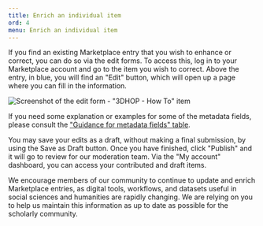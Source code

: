 ```yaml
---
title: Enrich an individual item
ord: 4
menu: Enrich an individual item
---
```


If you find an existing Marketplace entry that you wish to enhance or correct,
you can do so via the edit forms. To access this, log in to your Marketplace
account and go to the item you wish to correct. Above the entry, in blue, you
will find an "Edit" button, which will open up a page where you can fill in the
information.

![Screenshot of the edit form - "3DHOP - How To" item](/assets/images/edit_training.png "Screenshot of the edit form - '3DHOP - How To' item")

If you need some explanation or examples for some of the metadata fields, please
consult the ["Guidance for metadata fields" table](/contribute/metadata-guidelines).

You may save your edits as a draft, without making a final submission, by using
the Save as Draft button. Once you have finished, click "Publish" and it will go
to review for our moderation team. Via the "My account" dashboard, you can
access your contributed and draft items.

We encourage members of our community to continue to update and enrich
Marketplace entries, as digital tools, workflows, and datasets useful in social
sciences and humanities are rapidly changing. We are relying on you to help us
maintain this information as up to date as possible for the scholarly community.
